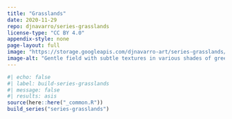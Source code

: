 ```yaml
---
title: "Grasslands"
date: 2020-11-29
repo: djnavarro/series-grasslands
license-type: "CC BY 4.0"
appendix-style: none
page-layout: full
image: "https://storage.googleapis.com/djnavarro-art/series-grasslands/800/grassland_08_217.jpg"
image-alt: "Gentle field with subtle textures in various shades of green"
---
```

   
::: {.grid}
  
```r
#| echo: false
#| label: build-series-grasslands
#| message: false
#| results: asis
source(here::here("_common.R"))
build_series("series-grasslands")
```
   
:::
   
